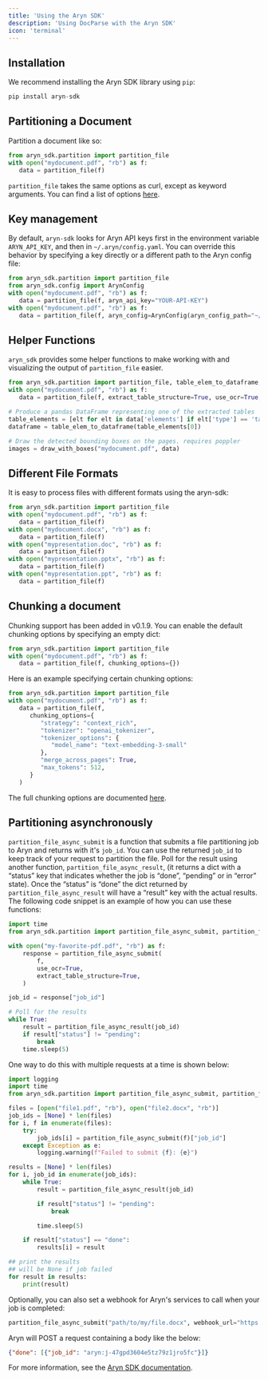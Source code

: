 ```yaml
---
title: 'Using the Aryn SDK'
description: 'Using DocParse with the Aryn SDK'
icon: 'terminal'
---
```


## Installation

We recommend installing the Aryn SDK library using `pip`:

```python
pip install aryn-sdk
```

## Partitioning a Document
Partition a document like so:

```python
from aryn_sdk.partition import partition_file
with open("mydocument.pdf", "rb") as f:
   data = partition_file(f)
```

``partition_file`` takes the same options as curl, except as keyword arguments. You can find a list of options [here](./processing_options).

## Key management

By default, ``aryn-sdk`` looks for Aryn API keys first in the environment variable ``ARYN_API_KEY``, and then in ``~/.aryn/config.yaml``. You can override this behavior by specifying a key directly or a different path to the Aryn config file:

```python
from aryn_sdk.partition import partition_file
from aryn_sdk.config import ArynConfig
with open("mydocument.pdf", "rb") as f:
   data = partition_file(f, aryn_api_key="YOUR-API-KEY")
with open("mydocument.pdf", "rb") as f:
   data = partition_file(f, aryn_config=ArynConfig(aryn_config_path="~/dotfiles/.aryn/config.yaml"))
```
## Helper Functions

``aryn_sdk`` provides some helper functions to make working with and visualizing the output of ``partition_file`` easier.

```python
from aryn_sdk.partition import partition_file, table_elem_to_dataframe, draw_with_boxes
with open("mydocument.pdf", "rb") as f:
   data = partition_file(f, extract_table_structure=True, use_ocr=True, extract_images=True, threshold=0.35)

# Produce a pandas DataFrame representing one of the extracted tables
table_elements = [elt for elt in data['elements'] if elt['type'] == 'table']
dataframe = table_elem_to_dataframe(table_elements[0])

# Draw the detected bounding boxes on the pages. requires poppler
images = draw_with_boxes("mydocument.pdf", data)
```
## Different File Formats

It is easy to process files with different formats using the aryn-sdk:

```python
from aryn_sdk.partition import partition_file
with open("mydocument.pdf", "rb") as f:
   data = partition_file(f)
with open("mydocument.docx", "rb") as f:
   data = partition_file(f)
with open("mypresentation.doc", "rb") as f:
   data = partition_file(f)
with open("mypresentation.pptx", "rb") as f:
   data = partition_file(f)
with open("mypresentation.ppt", "rb") as f:
   data = partition_file(f)
```

## Chunking a document

Chunking support has been added in v0.1.9. You can enable the default chunking options by specifying an empty dict:

```python
from aryn_sdk.partition import partition_file
with open("mydocument.pdf", "rb") as f:
   data = partition_file(f, chunking_options={})
```

Here is an example specifying certain chunking options:

```python
from aryn_sdk.partition import partition_file
with open("mydocument.pdf", "rb") as f:
   data = partition_file(f, 
      chunking_options={
         "strategy": "context_rich",
         "tokenizer": "openai_tokenizer",
         "tokenizer_options": {
            "model_name": "text-embedding-3-small"
         },
         "merge_across_pages": True,
         "max_tokens": 512,
      }
   )
```

The full chunking options are documented [here](/docparse/chunking_strategies).

## Partitioning asynchronously

`partition_file_async_submit` is a function that submits a file partitioning job to Aryn and returns with it's
`job_id`. You can use the returned `job_id` to keep track of your request to partition the file. Poll for the result
using another function, `partition_file_async_result`, (it returns a dict with a “status” key that indicates whether
the job is “done”, “pending” or in “error” state). Once the “status” is “done” the dict returned by
`partition_file_async_result` will have a “result” key with the actual results. The following code snippet is an
example of how you can use these
functions:

```python
import time
from aryn_sdk.partition import partition_file_async_submit, partition_file_async_result

with open("my-favorite-pdf.pdf", "rb") as f:
    response = partition_file_async_submit(
        f,
        use_ocr=True,
        extract_table_structure=True,
    )

job_id = response["job_id"]

# Poll for the results
while True:
    result = partition_file_async_result(job_id)
    if result["status"] != "pending":
        break
    time.sleep(5)
```

One way to do this with multiple requests at a time is shown below:

```python
import logging
import time
from aryn_sdk.partition import partition_file_async_submit, partition_file_async_result

files = [open("file1.pdf", "rb"), open("file2.docx", "rb")]
job_ids = [None] * len(files)
for i, f in enumerate(files):
    try:
        job_ids[i] = partition_file_async_submit(f)["job_id"]
    except Exception as e:
        logging.warning(f"Failed to submit {f}: {e}")

results = [None] * len(files)
for i, job_id in enumerate(job_ids):
    while True:
        result = partition_file_async_result(job_id)

        if result["status"] != "pending":
            break

        time.sleep(5)

    if result["status"] == "done":
        results[i] = result

## print the results
## will be None if job failed
for result in results:
    print(result)
```

Optionally, you can also set a webhook for Aryn's services to call when your job is completed:

```python
partition_file_async_submit("path/to/my/file.docx", webhook_url="https://example.com/alert")
```

Aryn will POST a request containing a body like the below:
```json
{"done": [{"job_id": "aryn:j-47gpd3604e5tz79z1jro5fc"}]}
```

For more information, see the [Aryn SDK documentation](/sdk-reference/partition).
